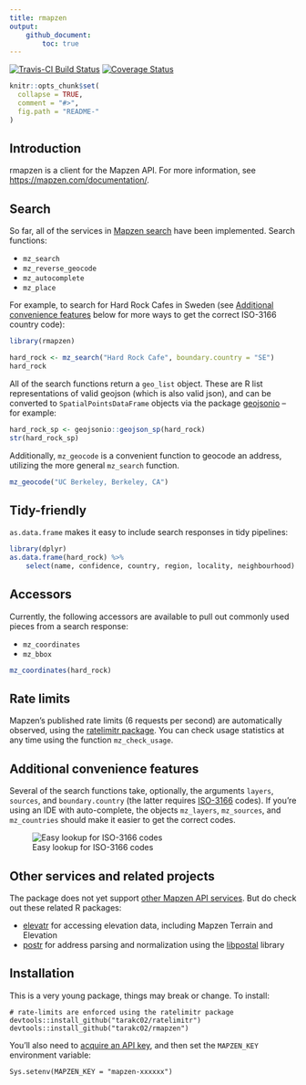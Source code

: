 ```yaml
---
title: rmapzen
output: 
    github_document:
        toc: true
---
```

[![Travis-CI Build Status](https://travis-ci.org/tarakc02/rmapzen.svg?branch=master)](https://travis-ci.org/tarakc02/rmapzen)
[![Coverage Status](https://img.shields.io/codecov/c/github/tarakc02/rmapzen/master.svg)](https://codecov.io/github/tarakc02/rmapzen?branch=master)
<!-- README.md is generated from README.Rmd. Please edit that file -->

```r
knitr::opts_chunk$set(
  collapse = TRUE,
  comment = "#>",
  fig.path = "README-"
)
```

## Introduction

rmapzen is a client for the Mapzen API. For more information, see [https://mapzen.com/documentation/](https://mapzen.com/documentation/). 

## Search

So far, all of the services in [Mapzen search](https://mapzen.com/documentation/search/) have been implemented. Search functions:

* `mz_search`
* `mz_reverse_geocode`
* `mz_autocomplete`
* `mz_place`

For example, to search for Hard Rock Cafes in Sweden (see [Additional convenience features](#additional-convenience-features) below for more ways to get the correct ISO-3166 country code):

```r
library(rmapzen)

hard_rock <- mz_search("Hard Rock Cafe", boundary.country = "SE")
hard_rock
```

All of the search functions return a `geo_list` object. These are R list representations of valid geojson (which is also valid json), and can be converted to `SpatialPointsDataFrame` objects via the package [geojsonio](https://github.com/ropensci/geojsonio) -- for example:

```r
hard_rock_sp <- geojsonio::geojson_sp(hard_rock)
str(hard_rock_sp)
```

Additionally, `mz_geocode` is a convenient function to geocode an address, utilizing the more general `mz_search` function.

```r
mz_geocode("UC Berkeley, Berkeley, CA")
```

## Tidy-friendly
`as.data.frame` makes it easy to include search responses in tidy pipelines:

```r
library(dplyr)
as.data.frame(hard_rock) %>%
    select(name, confidence, country, region, locality, neighbourhood)
```


## Accessors

Currently, the following accessors are available to pull out commonly used 
pieces from a search response:

* `mz_coordinates`
* `mz_bbox`

```r
mz_coordinates(hard_rock)
```

## Rate limits

Mapzen's published rate limits (6 requests per second) are automatically observed, using the [ratelimitr package](https://github.com/tarakc02/ratelimitr). You can check usage statistics at any time using the function `mz_check_usage`.

## Additional convenience features

Several of the search functions take, optionally, the arguments `layers`, `sources`, and `boundary.country` (the latter requires [ISO-3166](https://en.wikipedia.org/wiki/ISO_3166) codes). If you're using an IDE with auto-complete, the objects `mz_layers`, `mz_sources`, and `mz_countries` should make it easier to get the correct codes.

![Easy lookup for ISO-3166 codes](fig/mz-countries.png)

## Other services and related projects

The package does not yet support [other Mapzen API services](https://mapzen.com/documentation/). But do check out these related R packages:

* [elevatr](https://github.com/jhollist/elevatr) for accessing elevation data, including Mapzen Terrain and Elevation
* [postr](https://github.com/Ironholds/poster) for address parsing and normalization using the [libpostal](https://github.com/openvenues/libpostal) library

## Installation

This is a very young package, things may break or change. To install:

```
# rate-limits are enforced using the ratelimitr package
devtools::install_github("tarakc02/ratelimitr")
devtools::install_github("tarakc02/rmapzen")
```

You'll also need to [acquire an API key](https://mapzen.com/developers), and then set the `MAPZEN_KEY` environment variable:

```
Sys.setenv(MAPZEN_KEY = "mapzen-xxxxxx")
```

